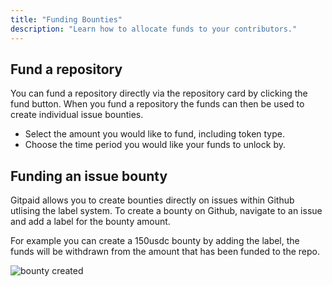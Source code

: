 ```yaml
---
title: "Funding Bounties"
description: "Learn how to allocate funds to your contributors."
---
```


## Fund a repository

You can fund a repository directly via the repository card by clicking the fund button. When you fund a repository the funds can then be used to create individual issue bounties.

<ul>
  <li>Select the amount you would like to fund, including token type.</li>
  <li>Choose the time period you would like your funds to unlock by. </li>
</ul>

## Funding an issue bounty

Gitpaid allows you to create bounties directly on issues within Github utlising the label system.
To create a bounty on Github, navigate to an issue and add a label for the bounty amount.

For example you can create a 150usdc bounty by adding the label, the funds will be withdrawn from the amount that has been funded to the repo.

<img src="/images/bounty_created.jpg" alt="bounty created" />
